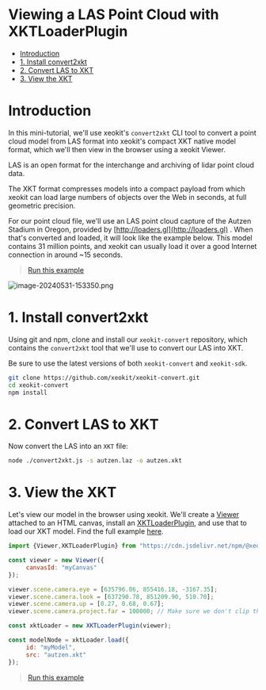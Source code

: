 # Viewing a LAS Point Cloud with XKTLoaderPlugin

- [Introduction](#introduction)
- [1\. Install convert2xkt](#1-install-convert2xkt)
- [2\. Convert LAS to XKT](#2-convert-las-to-xkt)
- [3\. View the XKT](#3-view-the-xkt)

# Introduction

In this mini-tutorial, we'll use xeokit's `convert2xkt` CLI tool to convert a point cloud model from LAS format into xeokit's compact XKT native model format, which we'll then view in the browser using a xeokit Viewer.

LAS is an open format for the interchange and archiving of lidar point cloud data.

The XKT format compresses models into a compact payload from which xeokit can load large numbers of objects over the Web in seconds, at full geometric precision.

For our point cloud file, we'll use an LAS point cloud capture of the Autzen Stadium in Oregon, provided by [http://loaders.gl](http://loaders.gl) . When that's converted and loaded, it will look like the example below. This model contains 31 million points, and xeokit can usually load it over a good Internet connection in around ~15 seconds.


> [Run this example](https://xeokit.github.io/xeokit-sdk/examples/#loading_LAZ_Autzen)

![image-20240531-153350.png](./attachments/image-20240531-153350.png)

# 1\. Install convert2xkt

Using git and npm, clone and install our `xeokit-convert` repository, which contains the `convert2xkt` tool that we'll use to convert our LAS into XKT.

Be sure to use the latest versions of both `xeokit-convert` and `xeokit-sdk`.

```bash
git clone https://github.com/xeokit/xeokit-convert.git
cd xeokit-convert
npm install
```

# 2\. Convert LAS to XKT

Now convert the LAS into an `XKT` file:

```bash
node ./convert2xkt.js -s autzen.laz -o autzen.xkt
```

# 3\. View the XKT

Let's view our model in the browser using xeokit. We'll create a [Viewer](https://xeokit.github.io/xeokit-sdk/docs/class/src/viewer/Viewer.js~Viewer.html) attached to an HTML canvas, install an [XKTLoaderPlugin](https://xeokit.github.io/xeokit-sdk/docs/class/src/plugins/XKTLoaderPlugin/XKTLoaderPlugin.js~XKTLoaderPlugin.html), and use that to load our XKT model. Find the full example [here](https://xeokit.github.io/xeokit-sdk/examples/#loading_LAZ_Autzen).

```js
import {Viewer,XKTLoaderPlugin} from "https://cdn.jsdelivr.net/npm/@xeokit/xeokit-sdk/dist/xeokit-sdk.es.min.js";

const viewer = new Viewer({
     canvasId: "myCanvas"
});

viewer.scene.camera.eye = [635796.06, 855416.18, -3167.35];
viewer.scene.camera.look = [637290.78, 851209.90, 510.70];
viewer.scene.camera.up = [0.27, 0.68, 0.67];
viewer.scene.camera.project.far = 100000; // Make sure we don't clip the model

const xktLoader = new XKTLoaderPlugin(viewer);

const modelNode = xktLoader.load({
     id: "myModel",
     src: "autzen.xkt"
});
```


> [Run this example](https://xeokit.github.io/xeokit-sdk/examples/#loading_LAZ_Autzen)
